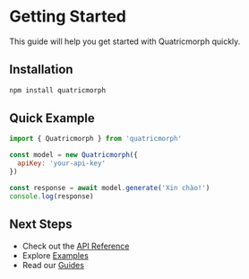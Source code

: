 # Getting Started

This guide will help you get started with Quatricmorph quickly.

## Installation

```bash
npm install quatricmorph
```

## Quick Example

```javascript
import { Quatricmorph } from 'quatricmorph'

const model = new Quatricmorph({
  apiKey: 'your-api-key'
})

const response = await model.generate('Xin chào!')
console.log(response)
```

## Next Steps

- Check out the [API Reference](/docs/api)
- Explore [Examples](/docs/examples)
- Read our [Guides](/docs/guides)